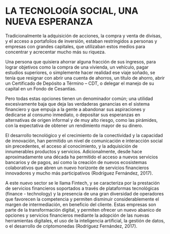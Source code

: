 # LA TECNOLOGÍA SOCIAL, UNA NUEVA ESPERANZA

Tradicionalmente la adquisición de acciones, la compra y venta de divisas, y el acceso a portafolios de inversión, estaban restringidos a personas y empresas con grandes capitales, que utilizaban estos medios para concentrar y acrecentar mucho más su riqueza. 

Una persona que quisiera ahorrar alguna fracción de sus ingresos, para lograr objetivos como la compra de una vivienda, un vehículo, pagar estudios superiores, o simplemente hacer realidad ese viaje soñado, se tenía que resignar con abrir una cuenta de ahorros, un título de ahorro, abrir un Certificado de Depósito a Término – CDT, o delegar el manejo de su capital en un Fondo de Cesantías.

Pero todas estas opciones tienen un denominador común; una utilidad excesivamente baja que deja las verdaderas ganancias en el sistema financiero y que empuja a la gente a abandonar sus aspiraciones y dedicarse al consumo inmediato, o depositar sus esperanzas en alternativas de origen informal y de muy alto riesgo, como las pirámides, con la expectativa de obtener un rendimiento mayor de su dinero.

El desarrollo tecnológico y el crecimiento de la conectividad y la capacidad de innovación, han permitido un nivel de comunicación e interacción social sin precedentes, el acceso al conocimiento, y la adquisición de innumerables productos y servicios. Adicionalmente, desde hace aproximadamente una década ha permitido el acceso a nuevos servicios bancarios y de pagos, así como la creación de nuevos ecosistemas colaborativos que abren un nuevo horizonte de servicios financieros innovadores y mucho más participativos (Rodríguez Fernández, 2017).

A este nuevo sector se le llama Fintech, y se caracteriza por la prestación de servicios financieros soportados a través de plataformas tecnológicas (finance - technology) y la presencia de una gran diversidad de operadores que favorecen la competencia y permiten disminuir considerablemente el margen de intermediación, en beneficio del cliente. Estas empresas son parte de la transformación digital, y permiten ofrecer un nuevo abanico de opciones y servicios financieros mediante la adopción de las  nuevas  herramientas digitales,  el  uso  de  la  inteligencia  artificial,  la  gestión  de  datos,  o  el desarrollo de criptomonedas (Rodríguez Fernández, 2017).
